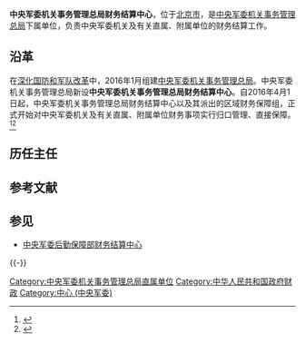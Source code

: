 {{expand|time=2016-09-16T13:46:44+00:00}}
{{Infobox PRCG
|color = darkgreen
|机构名称 = 中央军委机关事务管理总局财务结算中心
|上级机构 = [[中央军委机关事务管理总局|中央军委机关事务管理总局]]
|机构类型 = 中央军委机关事务管理总局下属中心
|军事级别 = 
|标志1 = China Emblem PLA.svg
|标志1说明 = [[中国人民解放军军徽|中国人民解放军军徽]]
|职位1 = 主任
|人员1 = 
|衔级1 = 
|职位2 = 
|人员2 =
|职位3 =
|人员3 =
|职位4 =
|人员4 =
|地址1 = [[北京市|北京市]]
|成立时间 = 2016年
|a=
|b=
|c=
|d=
|E=
|e=
}}

'''中央军委机关事务管理总局财务结算中心'''，位于[[北京市|北京市]]，是[[中央军委机关事务管理总局|中央军委机关事务管理总局]]下属单位，负责中央军委机关及有关直属、附属单位的财务结算工作。

==沿革==
在[[深化国防和军队改革|深化国防和军队改革]]中，2016年1月组建[[中央军委机关事务管理总局|中央军委机关事务管理总局]]。中央军委机关事务管理总局新设'''中央军委机关事务管理总局财务结算中心'''。自2016年4月1日起，中央军委机关事务管理总局财务结算中心以及其派出的区域财务保障组，正式开始对中央军委机关及有关直属、附属单位财务事项实行归口管理、直接保障。<ref>{{Cite web |url=http://www.81.cn/jwgz/2016-03/31/content_6986467.htm |title=中央军委机关事务管理总局4月1日全面实施财务统一保障，中国军网，2016-03-31 |accessdate=2016-09-16 |archive-date=2020-07-18 |archive-url=https://web.archive.org/web/20200718031349/http://www.81.cn/jwgz/2016-03/31/content_6986467.htm |dead-url=no }}</ref><ref>{{Cite web |url=http://mt.sohu.com/20160416/n444462064.shtml |title=你不知道的军委神秘部门 军改后都陆续曝光，搜狐，2016-04-16 |access-date=2016-09-16 |archive-url=https://web.archive.org/web/20161220094706/http://mt.sohu.com/20160416/n444462064.shtml |archive-date=2016-12-20 |dead-url=yes }}</ref>

==历任主任==


== 参考文献 ==
{{Reflist}}

==参见==
*[[中央军委后勤保障部财务结算中心|中央军委后勤保障部财务结算中心]]

{{-}}
{{中央军委|属}}

[[Category:中央军委机关事务管理总局直属单位|Category:中央军委机关事务管理总局直属单位]]
[[Category:中华人民共和国政府财政|Category:中华人民共和国政府财政]]
[[Category:中心_(中央军委)|Category:中心 (中央军委)]]

{{中华人民共和国军事小作品}}